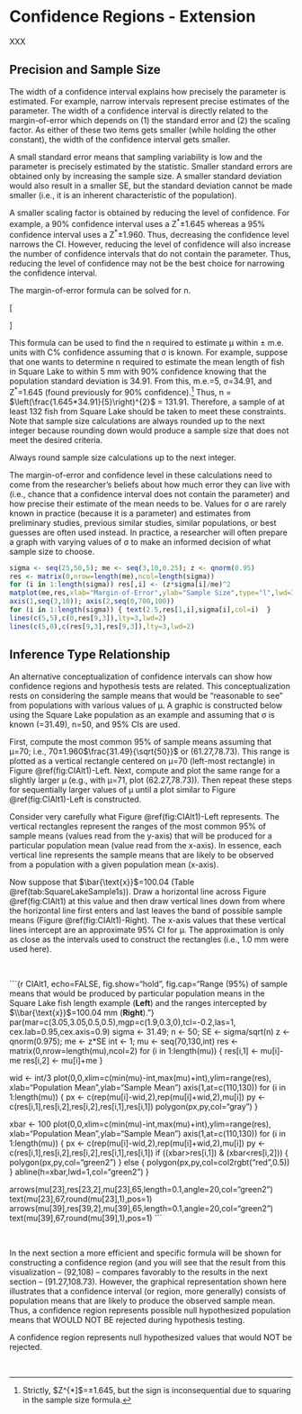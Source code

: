 # Confidence Regions - Extension {#ConfRegions2}
XXX

## Precision and Sample Size
The width of a confidence interval explains how precisely the parameter is estimated. For example, narrow intervals represent precise estimates of the parameter. The width of a confidence interval is directly related to the margin-of-error which depends on (1) the standard error and (2) the scaling factor. As either of these two items gets smaller (while holding the other constant), the width of the confidence interval gets smaller.

A small standard error means that sampling variability is low and the parameter is precisely estimated by the statistic. Smaller standard errors are obtained only by increasing the sample size. A smaller standard deviation would also result in a smaller SE, but the standard deviation cannot be made smaller (i.e., it is an inherent characteristic of the population).

A smaller scaling factor is obtained by reducing the level of confidence. For example, a 90% confidence interval uses a Z^\*^&plusmn;1.645 whereas a 95% confidence interval uses a Z^\*^&plusmn;1.960. Thus, decreasing the confidence level narrows the CI. However, reducing the level of confidence will also increase the number of confidence intervals that do not contain the parameter. Thus, reducing the level of confidence may not be the best choice for narrowing the confidence interval.

The margin-of-error formula can be solved for n.

\[\begin{split}
    m.e. &= Z^{*}\frac{\sigma}{\sqrt{n}} \\
    \sqrt{n} &= \frac{Z^{*}\sigma}{m.e.} \\
    n &= \left(\frac{Z^{*}\sigma}{m.e}\right)^{2} \\
\end{split} \]

This formula can be used to find the n required to estimate &mu; within &plusmn; m.e. units with C% confidence assuming that &sigma; is known. For example, suppose that one wants to determine n required to estimate the mean length of fish in Square Lake to within 5 mm with 90% confidence knowing that the population standard deviation is 34.91. From this, m.e.=5, &sigma;=34.91, and Z^\*^=1.645 (found previously for 90% confidence).^[Strictly, $Z^{*]$=&plusmn;1.645, but the sign is inconsequential due to squaring in the sample size formula.] Thus, n = $\left(\frac{1.645*34.91}{5}\right)^{2}$ = 131.91. Therefore, a sample of at least 132 fish from Square Lake should be taken to meet these constraints. Note that sample size calculations are always rounded up to the next integer because rounding down would produce a sample size that does not meet the desired criteria.

::: {.tip data-latex=''}
Always round sample size calculations up to the next integer.
:::

The margin-of-error and confidence level in these calculations need to come from the researcher's beliefs about how much error they can live with (i.e., chance that a confidence interval does not contain the parameter) and how precise their estimate of the mean needs to be. Values for &sigma; are rarely known in practice (because it is a parameter) and estimates from preliminary studies, previous similar studies, similar populations, or best guesses are often used instead. In practice, a researcher will often prepare a graph with varying values of &sigma; to make an informed decision of what sample size to choose.

```r
sigma <- seq(25,50,5); me <- seq(3,10,0.25); z <- qnorm(0.95)
res <- matrix(0,nrow=length(me),ncol=length(sigma))
for (i in 1:length(sigma)) res[,i] <- (z*sigma[i]/me)^2
matplot(me,res,xlab="Margin-of-Error",ylab="Sample Size",type="l",lwd=3,lty=1,xlim=c(2.5,10),yaxt="n",xaxt="n")
axis(1,seq(3,10)); axis(2,seq(0,700,100))
for (i in 1:length(sigma)) { text(2.5,res[1,i],sigma[i],col=i)  }
lines(c(5,5),c(0,res[9,3]),lty=3,lwd=2)
lines(c(5,0),c(res[9,3],res[9,3]),lty=3,lwd=2)
```


## Inference Type Relationship
An alternative conceptualization of confidence intervals can show how confidence regions and hypothesis tests are related. This conceptualization rests on considering the sample means that would be "reasonable to see" from populations with various values of &mu;. A graphic is constructed below using the Square Lake population as an example and assuming that &sigma; is known (=31.49), n=50, and 95% CIs are used.

First, compute the most common 95% of sample means assuming that &mu;=70; i.e., 70&plusmn;1.960$\frac{31.49}{\sqrt{50}}$ or (61.27,78.73). This range is plotted as a vertical rectangle centered on &mu;=70 (left-most rectangle) in Figure \@ref(fig:CIAlt1)-Left. Next, compute and plot the same range for a slightly larger &mu; (e.g., with &mu;=71, plot (62.27,78.73)). Then repeat these steps for sequentially larger values of &mu; until a plot similar to Figure \@ref(fig:CIAlt1)-Left is constructed.

Consider very carefully what Figure \@ref(fig:CIAlt1)-Left represents. The vertical rectangles represent the ranges of the most common 95% of sample means (values read from the y-axis) that will be produced for a particular population mean (value read from the x-axis). In essence, each vertical line represents the sample means that are likely to be observed from a population with a given population mean (x-axis).

Now suppose that $\bar{\text{x}}$=100.04 (Table \@ref(tab:SquareLakeSample1s)). Draw a horizontal line across Figure \@ref(fig:CIAlt1) at this value and then draw vertical lines down from where the horizontal line first enters and last leaves the band of possible sample means (Figure \@ref(fig:CIAlt1)-Right). The x-axis values that these vertical lines intercept are an approximate 95% CI for &mu;. The approximation is only as close as the intervals used to construct the rectangles (i.e., 1.0 mm were used here).

&nbsp;

```{r CIAlt1, echo=FALSE, fig.show="hold", fig.cap="Range (95%) of sample means that would be produced by particular population means in the Square Lake fish length example (**Left**) and the ranges intercepted by $\\bar{\text{x}}$=100.04 mm (**Right**)."}
par(mar=c(3.05,3.05,0.5,0.5),mgp=c(1.9,0.3,0),tcl=-0.2,las=1,
    cex.lab=0.95,cex.axis=0.9)
sigma <- 31.49; n <- 50; SE <- sigma/sqrt(n)
z <- qnorm(0.975); me <- z*SE
int <- 1; mu <- seq(70,130,int)
res <- matrix(0,nrow=length(mu),ncol=2)
for (i in 1:length(mu)) {
  res[i,1] <- mu[i]-me
  res[i,2] <- mu[i]+me
}

wid <- int/3
plot(0,0,xlim=c(min(mu)-int,max(mu)+int),ylim=range(res),
     xlab="Population Mean",ylab="Sample Mean")
axis(1,at=c(110,130))
for (i in 1:length(mu)) {
  px <- c(rep(mu[i]-wid,2),rep(mu[i]+wid,2),mu[i])
  py <- c(res[i,1],res[i,2],res[i,2],res[i,1],res[i,1])
  polygon(px,py,col="gray")
}

xbar <- 100
plot(0,0,xlim=c(min(mu)-int,max(mu)+int),ylim=range(res),
     xlab="Population Mean",ylab="Sample Mean")
axis(1,at=c(110,130))
for (i in 1:length(mu)) {
  px <- c(rep(mu[i]-wid,2),rep(mu[i]+wid,2),mu[i])
  py <- c(res[i,1],res[i,2],res[i,2],res[i,1],res[i,1])
  if ((xbar>res[i,1]) & (xbar<res[i,2])) {
    polygon(px,py,col="green2")
  } else {
    polygon(px,py,col=col2rgbt("red",0.5))
  }
  abline(h=xbar,lwd=1,col="green2")
}

arrows(mu[23],res[23,2],mu[23],65,length=0.1,angle=20,col="green2")
text(mu[23],67,round(mu[23],1),pos=1)
arrows(mu[39],res[39,2],mu[39],65,length=0.1,angle=20,col="green2")
text(mu[39],67,round(mu[39],1),pos=1)
```

&nbsp;

In the next section a more efficient and specific formula will be shown for constructing a confidence region (and you will see that the result from this visualization -- (92,108) -- compares favorably to the results in the next section -- (91.27,108.73). However, the graphical representation shown here illustrates that a confidence interval (or region, more generally) consists of population means that are likely to produce the observed sample mean. Thus, a confidence region represents possible null hypothesized population means that WOULD NOT BE rejected during hypothesis testing.

::: {.tip data-latex=''}
A confidence region represents null hypothesized values that would NOT be rejected.
:::

&nbsp;
